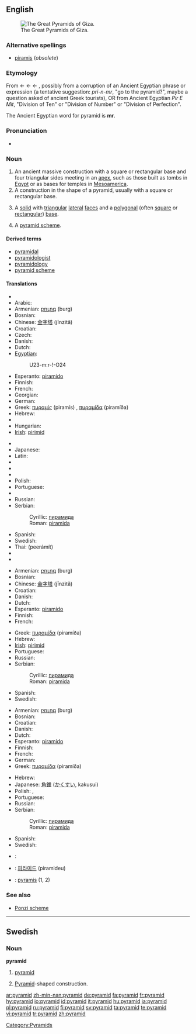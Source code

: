 ==English==
{{wikipedia}}
[[Image:Pyramids of Egypt1.jpg|thumb|right|The Great Pyramids of Giza.]]

===Alternative spellings===
* [[piramis]] (''obsolete'')

===Etymology===
From {{etyl|fr}} {{term|pyramide||lang=fr}} ← {{etyl|fro}} {{term|piramide||lang=fro}} ← {{etyl|la}} {{term|pyramis||lang=la}} ← {{etyl|grc}} {{term|sc=polytonic|πυραμίς||tr=puramis}}, possibly from a corruption of an Ancient Egyptian phrase or expression (a tentative suggestion: ''pri-n-mr'', "go to the pyramid?", maybe a question asked of ancient Greek tourists), OR from Ancient Egyptian ''Pir E Mit'', "Division of Ten" or "Division of Number" or "Division of Perfection".

The Ancient Egyptian word for pyramid is '''mr'''.

===Pronunciation===
* {{audio|en-us-pyramid.ogg|Audio (US)}}

===Noun===
{{en-noun}}

# An ancient massive construction with a square or rectangular base and four triangular sides meeting in an [[apex]], such as those built as tombs in [[Egypt]] or as bases for temples in [[Mesoamerica]].
# A construction in the shape of a pyramid, usually with a square or rectangular base.
# {{geometry}} A [[solid]] with [[triangular]] [[lateral]] [[face]]s and a [[polygonal]] (often [[square]] or [[rectangular]]) [[base]].
# A [[pyramid scheme]].
{{seeCites}}

====Derived terms====
* [[pyramidal]]
* [[pyramidologist]]
* [[pyramidology]]
* [[pyramid scheme]]

====Translations====
{{trans-top|ancient construction}}
* {{trreq|Albanian}}
* Arabic: {{t|ar|هرم|m|tr=háram|sc=Arab}}
* Armenian: [[բուրգ]] (burg)
* Bosnian: {{t-|bs|piramida|f}}
* Chinese: [[金字塔]] (jīnzìtǎ)
* Croatian: {{t-|hr|piramida|f|alt=piramída}}
* Czech: {{t-|cs|pyramida|f}}
* Danish: {{t-|da|pyramide|c}}
* Dutch: {{t-|nl|piramide|f}}
* [[Egyptian]]: {{tø|egy|mr|sc=Egyp}}
*:<hiero>U23-m:r-!-O24</hiero>
* Esperanto: [[piramido]]
* Finnish: {{t+|fi|pyramidi}}
* French: {{t+|fr|pyramide|f}}
* Georgian: {{t|ka|პირამიდა|tr=piramida}}
* German: {{t+|de|Pyramide|f}}
* Greek: [[πυραμίς]] (piramís) {{f}}, [[πυραμίδα]] (piramíða) {{f}}
* Hebrew: {{he-translation|פירמידה|piramída}} {{f}}
* {{trreq|Hindi}}
* Hungarian: {{t+|hu|piramis}}
* [[Irish]]: [[pirimid]] {{f}}
{{trans-mid}}
* {{trreq|Icelandic}}
* Japanese: {{t-|ja|ピラミッド|tr=piramiddo|sc=Jpan}}
* Latin: {{t-|la|pyramis|f}}
* {{trreq|Latvian}}
* {{trreq|Lithuanian}}
* {{trreq|Maltese}}
* Polish: {{t-|pl|piramida|f}}
* Portuguese: {{t+|pt|pirâmide|f}}
* {{trreq|Romanian}}
* Russian: {{t+|ru|пирамида|f|tr=piramída|sc=Cyrl}}
* Serbian:
*: Cyrillic: [[пирамида]] {{f}}
*: Roman: [[piramida]] {{f}}
* Spanish: {{t+|es|pirámide}}
* Swedish: {{t+|sv|pyramid|c}}
* Thai: {{Thai|[[พีระมิด]]}} (peerámít)
* {{trreq|Turkish}}
* {{trreq|Vietnamese}}
{{trans-bottom}}

{{trans-top|construction}}
* Armenian: [[բուրգ]] (burg)
* Bosnian: {{t-|bs|piramida|f}}
* Chinese: [[金字塔]] (jīnzìtǎ)
* Croatian: {{t-|hr|piramida|f|alt=piramída}}
* Danish: {{t-|da|pyramide|c}}
* Dutch: {{t-|nl|piramide|f}}
* Esperanto: [[piramido]]
* Finnish: {{t+|fi|pyramidi}}
* French: {{t+|fr|pyramide|f}}
{{trans-mid}}
* Greek: [[πυραμίδα]] (piramíða) {{f}}
* Hebrew: {{he-translation|פירמידה|piramída}} {{f}}
* [[Irish]]: [[pirimid]] {{f}}
* Portuguese: {{t+|pt|pirâmide|f}}
* Russian: {{t+|ru|пирамида|f|tr=piramída|sc=Cyrl}}
* Serbian:
*: Cyrillic: [[пирамида]] {{f}}
*: Roman: [[piramida]] {{f}}
* Spanish: {{t+|es|pirámide}}
* Swedish: {{t+|sv|pyramid|c}}
{{trans-bottom}}

{{trans-top|notion in geometry}}
* Armenian: [[բուրգ]] (burg)
* Bosnian: {{t-|bs|piramida|f}}
* Croatian: {{t-|hr|piramida|f|alt=piramída}}
* Danish: {{t-|da|pyramide|c}}
* Dutch: {{t-|nl|piramide|f}}
* Esperanto: [[piramido]]
* Finnish: {{t+|fi|pyramidi}}
* French: {{t+|fr|pyramide|f}}
* German: {{t+|de|Pyramide|f}}
* Greek: [[πυραμίδα]] (piramíða) {{f}}
{{trans-mid}}
* Hebrew: {{he-translation|פירמידה|piramída}} {{f}}
* Japanese: [[角錐]] ([[かくすい]], kakusui)
* Polish: {{t-|pl|ostrosłup|m}}, {{t-|pl|piramida|f}}
* Portuguese: {{t+|pt|pirâmide|f}}
* Russian: {{t+|ru|пирамида|f|tr=piramída|sc=Cyrl}}
* Serbian:
*: Cyrillic: [[пирамида]] {{f}}
*: Roman: [[piramida]] {{f}}
* Spanish: {{t+|es|pirámide}}
* Swedish: {{t+|sv|pyramid|c}}
{{trans-bottom}}

{{trans-see|pyramid scheme}}
<!--Remove this section once all of the translations below have been moved into the tables above.-->
{{checktrans-top}}
* {{ttbc|Arabic}}: {{t|ar|هرم|m|tr=háram|sc=Arab}}
{{checktrans-mid}}
* {{ttbc|Korean}}: [[피라미드]] (piramideu)
* {{ttbc|Latin}}: [[pyramis]] {{f}} (1, 2)
{{checktrans-bottom}}

===See also===
* [[Ponzi scheme]]

----

==Swedish==

===Noun===
{{sv-noun-reg-r-c|2=pyramide}}
'''pyramid''' {{c}}

# {{geometry|lang=sv}} [[#English|pyramid]]
# [[Pyramid]]-shaped construction.

[[Category:Pyramids]]

[[ar:pyramid]]
[[zh-min-nan:pyramid]]
[[de:pyramid]]
[[fa:pyramid]]
[[fr:pyramid]]
[[hy:pyramid]]
[[io:pyramid]]
[[id:pyramid]]
[[it:pyramid]]
[[hu:pyramid]]
[[ja:pyramid]]
[[pl:pyramid]]
[[ru:pyramid]]
[[fi:pyramid]]
[[sv:pyramid]]
[[ta:pyramid]]
[[te:pyramid]]
[[vi:pyramid]]
[[tr:pyramid]]
[[zh:pyramid]]